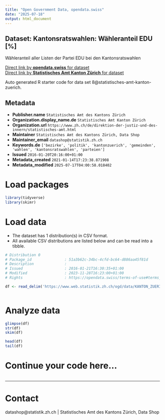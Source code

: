 ```yaml
---
title: "Open Government Data, opendata.swiss"
date: "2025-07-18"
output: html_document
---
```


## Dataset: Kantonsratswahlen: Wähleranteil EDU [%]

Wähleranteil aller Listen der Partei EDU bei den Kantonsratswahlen

[Direct link by **opendata.swiss** for dataset](https://opendata.swiss/de/dataset/krw-wahleranteil-edu)<br>
[Direct link by **Statistisches Amt Kanton Zürich** for dataset](https://www.zh.ch/de/politik-staat/gemeinden/gemeindeportraet.html)

Auto generated R starter code for data set 8@statistisches-amt-kanton-zuerich.

## Metadata

- **Publisher.name** `Statistisches Amt des Kantons Zürich`
- **Organization.display_name.de** `Statistisches Amt Kanton Zürich`
- **Organization.url** `https://www.zh.ch/de/direktion-der-justiz-und-des-innern/statistisches-amt.html`
- **Maintainer** `Statistisches Amt des Kantons Zürich, Data Shop`
- **Maintainer_email** `datashop@statistik.zh.ch`
- **Keywords.de** `['bezirke', 'politik', 'kantonzuerich', 'gemeinden', 'wahlen', 'kantonsratswahlen', 'parteien']`
- **Issued** `2016-01-20T20:16:00+01:00`
- **Metadata_created** `2021-01-14T17:23:38.871908`
- **Metadata_modified** `2025-07-17T04:00:58.018402`


# Load packages

```r

library(tidyverse)
library(skimr)

```

# Load data

-   The dataset has 1 distribution(s) in CSV format.
-   All available CSV distributions are listed below and can be read into a tibble.

```r

# Distribution 0
# Package_id               : 51a3b62c-34bc-4cfd-bc64-d886aa45f81d
# Description              : 
# Issued                   : 2016-01-21T16:30:35+01:00
# Modified                 : 2023-11-28T16:23:00+01:00
# Rights                   : https://opendata.swiss/terms-of-use#terms_by

df <- read_delim('https://www.web.statistik.zh.ch/ogd/data/KANTON_ZUERICH_437.csv')



```

# Analyze data

```r

glimpse(df)
str(df)
skim(df)

head(df)
tail(df)

```

# Continue your code here...

```r

```

------------------------------------------------------------------------

# Contact

datashop@statistik.zh.ch | Statistisches Amt des Kantons Zürich, Data Shop
